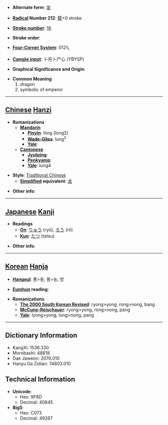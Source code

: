 * '''Alternate form''': [[龙]]

* '''[[Wiktionary:Chinese radical index| Radical]] Number 212''': [[Wiktionary:Chinese radical index 龍|龍]]+0 stroke

* '''[[Wiktionary:Chinese total strokes index|Stroke number]]''': [[Wiktionary:Chinese total strokes index 16|16]]

* '''Stroke order''': 

* '''[[Wiktionary:Chinese four corner index|Four-Corner System]]''': 0121<sub>1</sub>

* '''[[Wiktionary:Chinese Cangjie index|Cangjie input]]''': 卜月卜尸心 (YBYSP)

* '''Graphical Significance and Origin''': 

* '''Common Meaning'''
*#dragon
*# symbolic of emperor


----

== [[Chinese]] [[Hanzi]] ==

* '''Romanizations'''
** '''[[Mandarin]]'''
*** '''[[Pinyin]]''': lóng (long2)
*** '''[[Wade-Giles]]''': lung<sup>2</sup>
*** '''[[Yale]]''': 
** '''[[Cantonese]]'''
*** '''[[Jyutping]]''':
*** '''[[Penkyamp]]''': 
*** '''[[Yale]]''': lung4

* '''Style''': [[Traditional Chinese]] 
** '''[[Simplified Chinese|Simplified]] equivalent''': [[龙]]

* '''Other info''': 

----

== [[Japanese]] [[Kanji]] ==

* '''Readings'''
** '''[[On]]''': [[りゅう]] (ryū), [[ろう]] (rō)
** '''[[Kun]]''': [[たつ]] (tatsu)

* '''Other info''':  

----

== [[Korean]] [[Hanja]] ==

* '''[[Hangeul]]''': 룡>용, 롱>농, 방

* '''[[Eumhun]] reading''': 

* '''Romanizations'''
** '''[[The 2000 South Korean Revised Romanization|The 2000 South Korean Revised]]''': ryong>yong, rong>nong, bang
** '''[[McCune-Reischauer]]''': ryong>yong, rong>nong, pang
** '''[[Yale]]''': lyong>yong, long>nong, pang

----

== Dictionary Information ==

* KangXi: 1536.330
* Morobashi: 48818
* Dae Jaweon: 2076.010
* Hanyu Da Zidian: 74803.010

== Technical Information ==

* '''Unicode''':
** Hex: 9F8D
** Decimal: 40845
* '''Big5''':
** Hex: C073
** Decimal: 49267